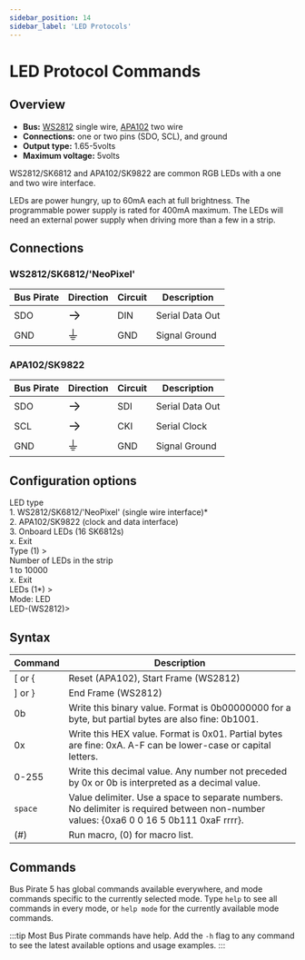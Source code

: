 ```yaml
---
sidebar_position: 14
sidebar_label: 'LED Protocols'
---
```


# LED Protocol Commands

## Overview

-   **Bus:** [WS2812](https://www.mouser.com/pdfDocs/WS2812B-2020_V10_EN_181106150240761.pdf) single wire, [APA102](https://www.mouser.com/datasheet/2/737/APA102_2020_SMD_LED-2487271.pdf) two wire
-   **Connections:** one or two pins (SDO, SCL), and ground
-   **Output type:** 1.65-5volts
-   **Maximum voltage:** 5volts

WS2812/SK6812 and APA102/SK9822 are common RGB LEDs with a one and two wire interface. 

LEDs are power hungry, up to 60mA each at full brightness. The programmable power supply is rated for 400mA maximum. The LEDs will need an external power supply when driving more than a few in a strip.

## Connections

### WS2812/SK6812/'NeoPixel'

| Bus Pirate | Direction       | Circuit | Description   |
|------------|--------------------------|---------|---------------|
| SDO       | <font size="+2">→</font> | DIN     | Serial Data Out   |
| GND        | <font size="+2">⏚</font> | GND     | Signal Ground |

### APA102/SK9822

| Bus Pirate | Direction                     | Circuit | Description   |
|------------|--------------------------|---------|---------------|
| SDO       | <font size="+2">→</font> | SDI     | Serial Data Out   |
| SCL        | <font size="+2">→</font> | CKI     | Serial Clock  |
| GND        | <font size="+2">⏚</font> | GND     | Signal Ground |

## Configuration options

<BrowserWindow>
<span className="bp-info">LED type</span><br/>
 1. <span className="bp-info">WS2812/SK6812/'NeoPixel' (single wire interface)*</span><br/>
 2. <span className="bp-info">APA102/SK9822 (clock and data interface)</span><br/>
 3. <span className="bp-info">Onboard LEDs (16 SK6812s)</span><br/>
 x. <span className="bp-info">Exit</span><br/>
<span className="bp-prompt">Type (</span>1<span className="bp-prompt">) ></span> <br/>
<span className="bp-info">Number of LEDs in the strip</span><br/>
 1 to 10000<br/>
 x. <span className="bp-info">Exit</span><br/>
<span className="bp-prompt">LEDs (</span>1*<span className="bp-prompt">) ></span> <br/>
<span className="bp-info">Mode:</span> LED<br/>
<span className="bp-prompt">LED-(WS2812)></span> <br/>
</BrowserWindow>

## Syntax

|Command|Description|
|-------|--------------|
| [ or \{ | Reset (APA102), Start Frame (WS2812) |
| ] or } | End Frame (WS2812)|
| 0b      | Write this binary value. Format is 0b00000000 for a byte, but partial bytes are also fine: 0b1001.|
| 0x      | Write this HEX value. Format is 0x01. Partial bytes are fine: 0xA. A-F can be lower-case or capital letters. |
| 0-255   | Write this decimal value. Any number not preceded by 0x or 0b is interpreted as a decimal value. |
| ```space```| Value delimiter. Use a space to separate numbers. No delimiter is required between non-number values: \{0xa6 0 0 16 5 0b111 0xaF rrrr}. |
| \(#\)   | Run macro, (0) for macro list. |

## Commands

Bus Pirate 5 has global commands available everywhere, and mode commands specific to the currently selected mode. Type ```help``` to see all commands in every mode, or ```help mode``` for the currently available mode commands.

:::tip
Most Bus Pirate commands have help. Add the ```-h``` flag to any command to see the latest available options and usage examples. 
:::

